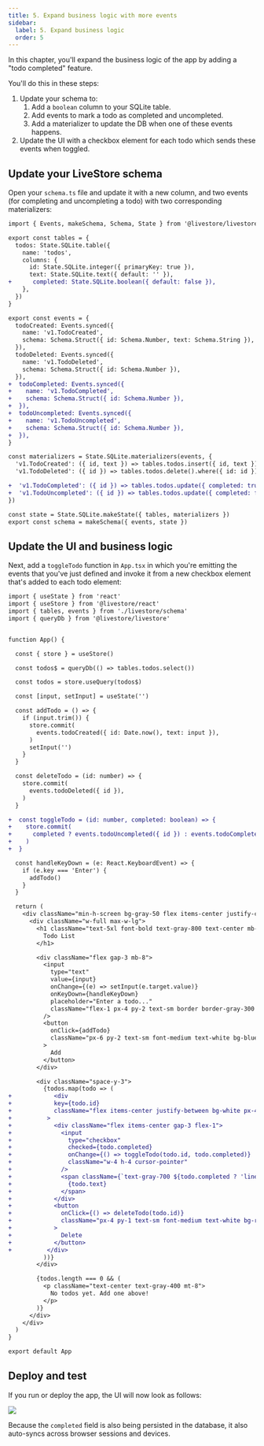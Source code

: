 ```yaml
---
title: 5. Expand business logic with more events
sidebar:
  label: 5. Expand business logic
  order: 5
---
```


In this chapter, you'll expand the business logic of the app by adding a "todo completed" feature.

You'll do this in these steps:

1. Update your schema to:
    1. Add a `boolean` column to your SQLite table.
    2. Add events to mark a todo as completed and uncompleted.
    3. Add a materializer to update the DB when one of these events happens.
2. Update the UI with a checkbox element for each todo which sends these events when toggled.

## Update your LiveStore schema

Open your `schema.ts` file and update it with a new column, and two events (for completing and uncompleting a todo) with two corresponding materializers:

```diff title="src/livestore/schema.ts" lang="ts"
import { Events, makeSchema, Schema, State } from '@livestore/livestore'

export const tables = {
  todos: State.SQLite.table({
    name: 'todos',
    columns: {
      id: State.SQLite.integer({ primaryKey: true }),
      text: State.SQLite.text({ default: '' }),
+      completed: State.SQLite.boolean({ default: false }),
    },
  })
}

export const events = {
  todoCreated: Events.synced({
    name: 'v1.TodoCreated',
    schema: Schema.Struct({ id: Schema.Number, text: Schema.String }),
  }),
  todoDeleted: Events.synced({
    name: 'v1.TodoDeleted',
    schema: Schema.Struct({ id: Schema.Number }),
  }),
+  todoCompleted: Events.synced({
+    name: 'v1.TodoCompleted',
+    schema: Schema.Struct({ id: Schema.Number }),
+  }),
+  todoUncompleted: Events.synced({
+    name: 'v1.TodoUncompleted',
+    schema: Schema.Struct({ id: Schema.Number }),
+  }),
}

const materializers = State.SQLite.materializers(events, {
  'v1.TodoCreated': ({ id, text }) => tables.todos.insert({ id, text }),
  'v1.TodoDeleted': ({ id }) => tables.todos.delete().where({ id: id }),

+  'v1.TodoCompleted': ({ id }) => tables.todos.update({ completed: true }).where({ id }),
+  'v1.TodoUncompleted': ({ id }) => tables.todos.update({ completed: false }).where({ id }),
})

const state = State.SQLite.makeState({ tables, materializers })
export const schema = makeSchema({ events, state })
```

## Update the UI and business logic

Next, add a `toggleTodo` function in `App.tsx` in which you're emitting the events that you've just defined and invoke it from a new checkbox element that's added to each todo element:

```diff title="src/App.tsx" lang="ts"
import { useState } from 'react'
import { useStore } from '@livestore/react'
import { tables, events } from './livestore/schema'
import { queryDb } from '@livestore/livestore'


function App() {

  const { store } = useStore()

  const todos$ = queryDb(() => tables.todos.select())

  const todos = store.useQuery(todos$)

  const [input, setInput] = useState('')

  const addTodo = () => {
    if (input.trim()) {
      store.commit(
        events.todoCreated({ id: Date.now(), text: input }),
      )
      setInput('')
    }
  }

  const deleteTodo = (id: number) => {
    store.commit(
      events.todoDeleted({ id }),
    )
  }

+  const toggleTodo = (id: number, completed: boolean) => {
+    store.commit(
+      completed ? events.todoUncompleted({ id }) : events.todoCompleted({ id })
+    )
+  }

  const handleKeyDown = (e: React.KeyboardEvent) => {
    if (e.key === 'Enter') {
      addTodo()
    }
  }

  return (
    <div className="min-h-screen bg-gray-50 flex items-center justify-center p-6">
      <div className="w-full max-w-lg">
        <h1 className="text-5xl font-bold text-gray-800 text-center mb-12">
          Todo List
        </h1>

        <div className="flex gap-3 mb-8">
          <input
            type="text"
            value={input}
            onChange={(e) => setInput(e.target.value)}
            onKeyDown={handleKeyDown}
            placeholder="Enter a todo..."
            className="flex-1 px-4 py-2 text-sm border border-gray-300 rounded focus:outline-none focus:ring-2 focus:ring-blue-500 focus:border-transparent"
          />
          <button
            onClick={addTodo}
            className="px-6 py-2 text-sm font-medium text-white bg-blue-500 rounded hover:bg-blue-600 focus:outline-none focus:ring-2 focus:ring-blue-500 focus:ring-offset-2 transition-colors"
          >
            Add
          </button>
        </div>

        <div className="space-y-3">
          {todos.map(todo => (
+            <div
+            key={todo.id}
+            className="flex items-center justify-between bg-white px-4 py-3 rounded shadow-sm"
+          >
+            <div className="flex items-center gap-3 flex-1">
+              <input
+                type="checkbox"
+                checked={todo.completed}
+                onChange={() => toggleTodo(todo.id, todo.completed)}
+                className="w-4 h-4 cursor-pointer"
+              />
+              <span className={`text-gray-700 ${todo.completed ? 'line-through text-gray-400' : ''}`}>
+                {todo.text}
+              </span>
+            </div>
+            <button
+              onClick={() => deleteTodo(todo.id)}
+              className="px-4 py-1 text-sm font-medium text-white bg-red-500 rounded hover:bg-red-600 focus:outline-none focus:ring-2 focus:ring-red-500 focus:ring-offset-2 transition-colors"
+            >
+              Delete
+            </button>
+          </div>
          ))}
        </div>

        {todos.length === 0 && (
          <p className="text-center text-gray-400 mt-8">
            No todos yet. Add one above!
          </p>
        )}
      </div>
    </div>
  )
}

export default App
```

## Deploy and test

If you run or deploy the app, the UI will now look as follows:

![](../../../assets/tutorial/chapter-5/0-completed-ui.png)

Because the `completed` field is also being persisted in the database, it also auto-syncs across browser sessions and devices.
